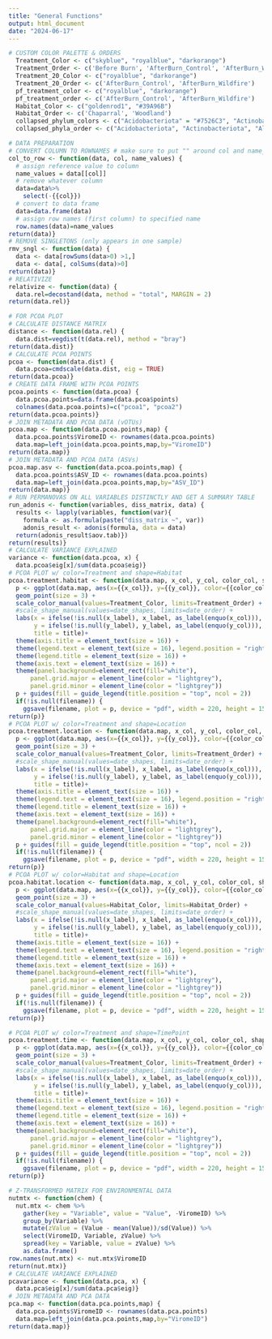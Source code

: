 ---
title: "General Functions"
output: html_document
date: "2024-06-17"
---

```{r}
# CUSTOM COLOR PALETTE & ORDERS
  Treatment_Color <- c("skyblue", "royalblue", "darkorange")
  Treatment_Order <- c('Before Burn', 'AfterBurn_Control', 'AfterBurn_Wildfire')
  Treatment_20_Color <- c("royalblue", "darkorange")
  Treatment_20_Order <- c('AfterBurn_Control', 'AfterBurn_Wildfire')
  pf_treatment_color <- c("royalblue", "darkorange")
  pf_treatment_order <- c('AfterBurn_Control', 'AfterBurn_Wildfire')
  Habitat_Color <- c("goldenrod1", "#39A96B")
  Habitat_Order <- c('Chaparral', 'Woodland')
  collapsed_phylum_colors <- c("Acidobacteriota" = "#7526C3", "Actinobacteriota" = "#75d644", "Altarchaeota" = "#F9D3D7","Bacteroidota" = "#FAE500", "Bdellovibrionota" = "#0026F9", "Chloroflexota" = "#2665A1", "Crenarchaeota" = "#000000", "Cyanobacteria" = "#1CFEDA", "Desulfobacterota" = "#6C328B", "Firmicutes" = "#2ead57", "Gemmatimonadota" = "#84530D", "Halobacteriota" = "#B6EBEF", "Methanobacteriota" = "#CBC279", "Myxococcota" = "#FF942E", "Nitrospirota" = "#909AFE", "Patescibacteria" = "#22CBFD", "Planctomycetota" =  "#fa4668", "Proteobacteria" = "#D78EFC", "Verrucomicrobiota" = "#FE9B95", "mixed" = "purple", "Other" = "darkgray")
  collapsed_phyla_order <- c("Acidobacteriota", "Actinobacteriota", "Altarchaeota", "Bacteroidota", "Bdellovibrionota", "Chloroflexota", "Crenarchaeota", "Cyanobacteria", "Desulfobacterota", "Firmicutes", "Gemmatimonadota", "Halobacteriota", "Methanobacteriota", "Myxococcota", "Nitrospirota", "Patescibacteria", "Planctomycetota", "Proteobacteria", "Verrucomicrobiota", "mixed", "Other")

# DATA PREPARATION
# CONVERT COLUMN TO ROWNAMES # make sure to put "" around col and name_values
col_to_row <- function(data, col, name_values) {
  # assign reference value to column
  name_values = data[[col]]
  # remove whatever column
  data=data%>%
    select(-{{col}})
  # convert to data frame
  data=data.frame(data)
  # assign row names (first column) to specified name
  row.names(data)=name_values
return(data)}
# REMOVE SINGLETONS (only appears in one sample)
rmv_sngl <- function(data) {
  data <- data[rowSums(data>0) >1,]
  data <- data[, colSums(data)>0]
return(data)}
# RELATIVIZE
relativize <- function(data) {
  data.rel=decostand(data, method = "total", MARGIN = 2)
return(data.rel)}

# FOR PCOA PLOT
# CALCULATE DISTANCE MATRIX
distance <- function(data.rel) {
  data.dist=vegdist(t(data.rel), method = "bray")
return(data.dist)}
# CALCULATE PCOA POINTS
pcoa <- function(data.dist) {
  data.pcoa=cmdscale(data.dist, eig = TRUE)
return(data.pcoa)}
# CREATE DATA FRAME WITH PCOA POINTS
pcoa.points <- function(data.pcoa) {
  data.pcoa.points=data.frame(data.pcoa$points)
  colnames(data.pcoa.points)=c("pcoa1", "pcoa2")
return(data.pcoa.points)}
# JOIN METADATA AND PCOA DATA (vOTUs)
pcoa.map <- function(data.pcoa.points,map) {
  data.pcoa.points$ViromeID <- rownames(data.pcoa.points)
  data.map=left_join(data.pcoa.points,map,by="ViromeID")
return(data.map)}
# JOIN METADATA AND PCOA DATA (ASVs)
pcoa.map.asv <- function(data.pcoa.points,map) {
  data.pcoa.points$ASV_ID <- rownames(data.pcoa.points)
  data.map=left_join(data.pcoa.points,map,by="ASV_ID")
return(data.map)}
# RUN PERMANOVAS ON ALL VARIABLES DISTINCTLY AND GET A SUMMARY TABLE
run_adonis <- function(variables, diss_matrix, data) {
  results <- lapply(variables, function(var){
    formula <- as.formula(paste("diss_matrix ~", var))
    adonis_result <- adonis(formula, data = data)
  return(adonis_result$aov.tab)})
return(results)}
# CALCULATE VARIANCE EXPLAINED
variance <- function(data.pcoa, x) {
  data.pcoa$eig[x]/sum(data.pcoa$eig)}
# PCOA PLOT w/ color=Treatment and shape=Habitat
pcoa.treatment.habitat <- function(data.map, x_col, y_col, color_col, shape_col, x_label = NULL, y_label = NULL, title = "Title", filename = NULL) {
  p <- ggplot(data.map, aes(x={{x_col}}, y={{y_col}}, color={{color_col}}, shape={{shape_col}}))+
  geom_point(size = 3) +
  scale_color_manual(values=Treatment_Color, limits=Treatment_Order) +
  #scale_shape_manual(values=date_shapes, limits=date_order) +
  labs(x = ifelse(!is.null(x_label), x_label, as_label(enquo(x_col))), 
       y = ifelse(!is.null(y_label), y_label, as_label(enquo(y_col))),
       title = title)+
  theme(axis.title = element_text(size = 16)) +
  theme(legend.text = element_text(size = 16), legend.position = "right") +
  theme(legend.title = element_text(size = 16)) +
  theme(axis.text = element_text(size = 16)) +
  theme(panel.background=element_rect(fill="white"), 
      panel.grid.major = element_line(color = "lightgrey"), 
      panel.grid.minor = element_line(color = "lightgrey"))
  p + guides(fill = guide_legend(title.position = "top", ncol = 2))
  if(!is.null(filename)) {
    ggsave(filename, plot = p, device = "pdf", width = 220, height = 150, units = "mm", dpi = 500)}
return(p)}
# PCOA PLOT w/ color=Treatment and shape=Location
pcoa.treatment.location <- function(data.map, x_col, y_col, color_col, shape_col, x_label = NULL, y_label = NULL, title = "Title", filename = NULL) {
  p <- ggplot(data.map, aes(x={{x_col}}, y={{y_col}}, color={{color_col}}, shape={{shape_col}}))+
  geom_point(size = 3) +
  scale_color_manual(values=Treatment_Color, limits=Treatment_Order) +
  #scale_shape_manual(values=date_shapes, limits=date_order) +
  labs(x = ifelse(!is.null(x_label), x_label, as_label(enquo(x_col))), 
       y = ifelse(!is.null(y_label), y_label, as_label(enquo(y_col))),
       title = title)+
  theme(axis.title = element_text(size = 16)) +
  theme(legend.text = element_text(size = 16), legend.position = "right") +
  theme(legend.title = element_text(size = 16)) +
  theme(axis.text = element_text(size = 16)) +
  theme(panel.background=element_rect(fill="white"), 
      panel.grid.major = element_line(color = "lightgrey"), 
      panel.grid.minor = element_line(color = "lightgrey"))
  p + guides(fill = guide_legend(title.position = "top", ncol = 2))
  if(!is.null(filename)) {
    ggsave(filename, plot = p, device = "pdf", width = 220, height = 150, units = "mm", dpi = 500)}
return(p)}
# PCOA PLOT w/ color=Habitat and shape=Location
pcoa.habitat.location <- function(data.map, x_col, y_col, color_col, shape_col, x_label = NULL, y_label = NULL, title = "Title", filename = NULL) {
  p <- ggplot(data.map, aes(x={{x_col}}, y={{y_col}}, color={{color_col}}, shape={{shape_col}}))+
  geom_point(size = 3) +
  scale_color_manual(values=Habitat_Color, limits=Habitat_Order) +
  #scale_shape_manual(values=date_shapes, limits=date_order) +
  labs(x = ifelse(!is.null(x_label), x_label, as_label(enquo(x_col))), 
       y = ifelse(!is.null(y_label), y_label, as_label(enquo(y_col))),
       title = title)+
  theme(axis.title = element_text(size = 16)) +
  theme(legend.text = element_text(size = 16), legend.position = "right") +
  theme(legend.title = element_text(size = 16)) +
  theme(axis.text = element_text(size = 16)) +
  theme(panel.background=element_rect(fill="white"), 
      panel.grid.major = element_line(color = "lightgrey"), 
      panel.grid.minor = element_line(color = "lightgrey"))
  p + guides(fill = guide_legend(title.position = "top", ncol = 2))
  if(!is.null(filename)) {
    ggsave(filename, plot = p, device = "pdf", width = 220, height = 150, units = "mm", dpi = 500)}
return(p)}

# PCOA PLOT w/ color=Treatment and shape=TimePoint
pcoa.treatment.time <- function(data.map, x_col, y_col, color_col, shape_col, x_label = NULL, y_label = NULL, title = "Title", filename = NULL) {
  p <- ggplot(data.map, aes(x={{x_col}}, y={{y_col}}, color={{color_col}}, shape={{shape_col}}))+
  geom_point(size = 3) +
  scale_color_manual(values=Treatment_Color, limits=Treatment_Order) +
  #scale_shape_manual(values=date_shapes, limits=date_order) +
  labs(x = ifelse(!is.null(x_label), x_label, as_label(enquo(x_col))), 
       y = ifelse(!is.null(y_label), y_label, as_label(enquo(y_col))),
       title = title)+
  theme(axis.title = element_text(size = 16)) +
  theme(legend.text = element_text(size = 16), legend.position = "right") +
  theme(legend.title = element_text(size = 16)) +
  theme(axis.text = element_text(size = 16)) +
  theme(panel.background=element_rect(fill="white"), 
      panel.grid.major = element_line(color = "lightgrey"), 
      panel.grid.minor = element_line(color = "lightgrey"))
  p + guides(fill = guide_legend(title.position = "top", ncol = 2))
  if(!is.null(filename)) {
    ggsave(filename, plot = p, device = "pdf", width = 220, height = 150, units = "mm", dpi = 500)}
return(p)}

# Z-TRANSFORMED MATRIX FOR ENVIRONMENTAL DATA
nutmtx <- function(chem) {
  nut.mtx <- chem %>%
    gather(key = "Variable", value = "Value", -ViromeID) %>%
    group_by(Variable) %>%
    mutate(zValue = (Value - mean(Value))/sd(Value)) %>% 
    select(ViromeID, Variable, zValue) %>% 
    spread(key = Variable, value = zValue) %>% 
    as.data.frame()
row.names(nut.mtx) <- nut.mtx$ViromeID
return(nut.mtx)}
# CALCULATE VARIANCE EXPLAINED
pcavariance <- function(data.pca, x) {
  data.pca$eig[x]/sum(data.pca$eig)}
# JOIN METADATA AND PCA DATA
pca.map <- function(data.pca.points,map) {
  data.pca.points$ViromeID <- rownames(data.pca.points)
  data.map=left_join(data.pca.points,map,by="ViromeID")
return(data.map)}
```

